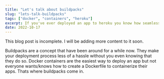 ```yaml
---
title: "Let's talk about buildpacks"
slug: "lets-talk-buildpacks"
tags: ["docker", "containers", "heroku"]
excerpt: If you've ever deployed an app to heroku you know how seamless the process is. Although your deployed app will run in a container, you don't actually define any Dockerfiles yourself. Heroku analyzes your app and build a container from it. This is where buildpacks come in
date: 2022-10-17
---
```



<Alert variant="danger">This blog post is incomplete. I will be adding more content to it soon.</Alert>

Buildpacks are a concept that have been around for a while now. They make your deployment process less of a hassle without you even knowing that they do so. Docker containers are the easiest way to deploy an app but not everyone wants/knows how to create a Dockerfile to containerize their apps. Thats where buildpacks come in.
